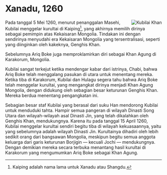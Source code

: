 ---
---

# Xanadu, 1260

<a href="/images/kubilai-khan-2.jpg">
<image style="float:right;max-width:300px;" src="/images/kubilai-khan-2.jpg" alt="Kubilai Khan" title="Kubilai Khan di Xanadu." />
</a>

[^kaiping]: Kaiping adalah nama lama untuk Xanadu atau Shangdu.

Pada tanggal 5 Mei 1260, menurut penanggalan Masehi, Kubilai menggelar kurultai di Kaiping[^kaiping], yang akhirnya memilih dirinya sebagai pemimpin 
atas Kekaisaran Mongolia. Tindakan ini dengan sendirinya menyudahi era Kekaisaran Mongolia yang tersentralisasi, seperti yang diinginkan oleh kakeknya, 
Genghis Khan. 

Sebelumnya Ariq Boke juga memproklamirkan diri sebagai Khan Agung di Karakorum, Mongolia. 

Kubilai sangat terkejut ketika mendengar kabar dari istrinya, Chabi, bahwa Ariq Boke telah menggalang pasukan di utara untuk menentang mereka. Ketika tiba di Karakorum, 
Kubilai dan Hulagu segera tahu bahwa Ariq Boke telah menggelar kurultai, yang mengangkat dirinya menjadi Khan Agung Mongolia, dengan didukung oleh sebagian 
besar keturunan Genghis Khan. Mereka berdua menentang pengangkatan ini.

Sebagian besar staf Kubilai yang berasal dari suku Han mendorong Kubilai untuk menduduki tahta. Hampir semua pangeran di wilayah Dinasti Song Utara 
dan wilayah-wilayah asal Dinasti Jin, yang telah dikalahkan oleh Genghis Khan, mendukungnya. Karena itu pada tanggal 15 April 1260, Kubilai menggelar 
kurultai sendiri begitu tiba di wilayah kekuasaannya, yaitu yang sebelumnya adalah wilayah Dinasti Jin. Kurultainya dihadiri oleh lebih sedikit orang dari 
bangsawan Mongolia, meskipun begitu semua anggota keluarga dari garis keturunan Borjigin — kecuali Jochi — mendukungnya. Dengan demikian mereka secara 
terbuka menantang hasil kurultai di Karakorum yang mengumumkan Ariq Boke sebagai Khan Agung.









